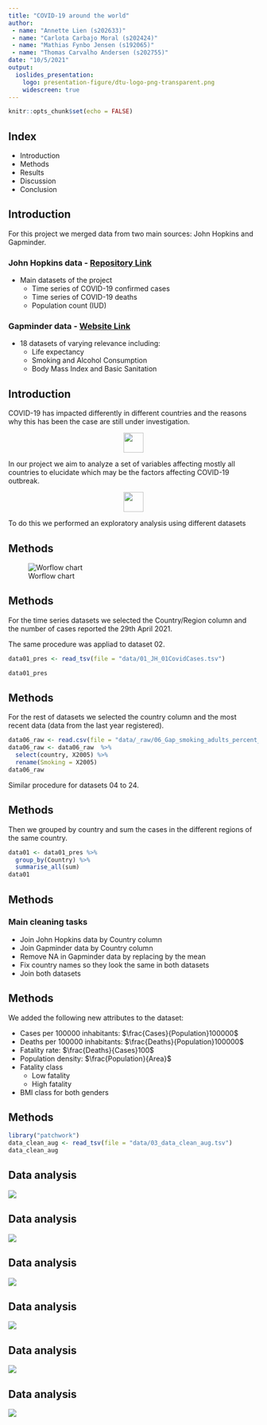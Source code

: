 ```yaml
---
title: "COVID-19 around the world"
author:
 - name: "Annette Lien (s202633)"
 - name: "Carlota Carbajo Moral (s202424)"
 - name: "Mathias Fynbo Jensen (s192065)"
 - name: "Thomas Carvalho Andersen (s202755)"
date: "10/5/2021"
output: 
  ioslides_presentation:
    logo: presentation-figure/dtu-logo-png-transparent.png
    widescreen: true
---
```


```r
knitr::opts_chunk$set(echo = FALSE)
```

## Index

- Introduction
- Methods
- Results
- Discussion
- Conclusion

## Introduction

For this project we merged data from two main sources: John Hopkins and Gapminder.

<div class="columns-2">
### John Hopkins data - [Repository Link](https://github.com/CSSEGISandData/COVID-19)

- Main datasets of the project
  - Time series of COVID-19 confirmed cases
  - Time series of COVID-19 deaths
  - Population count (IUD)
  


### Gapminder data - [Website Link](https://www.gapminder.org/data/)

- 18 datasets of varying relevance including:  
  - Life expectancy
  - Smoking and Alcohol Consumption
  - Body Mass Index and Basic Sanitation

</div>

## Introduction
COVID-19 has impacted differently in different countries and the reasons why this has been the case are still under investigation.
<center>

![](presentation-figure/flecha.png){height=40}

</center>
In our project we aim to analyze a set of variables affecting mostly all countries to elucidate which may be the factors affecting COVID-19 outbreak.
<center>

![](presentation-figure/flecha.png){height=40}

</center>
To do this we performed an exploratory analysis using different datasets

## Methods

![Worflow chart](presentation-figure/Workflow.png)



## Methods
For the time series datasets we selected the Country/Region column and the number of cases reported the 29th April 2021.

The same procedure was appliad to dataset 02.
```r
data01_pres <- read_tsv(file = "data/01_JH_01CovidCases.tsv")
```
```r
data01_pres
```

## Methods
For the rest of datasets we selected the country column and the most recent data (data from the last year registered).
```r
data06_raw <- read.csv(file = "data/_raw/06_Gap_smoking_adults_percent_of_population_over_age_15.csv")
data06_raw <- data06_raw  %>% 
  select(country, X2005) %>% 
  rename(Smoking = X2005)
data06_raw
```
Similar procedure for datasets 04 to 24.


## Methods

Then we grouped by country and sum the cases in the different regions of the same country.
```r
data01 <- data01_pres %>%
  group_by(Country) %>% 
  summarise_all(sum)
data01
```


## Methods


### Main cleaning tasks

- Join John Hopkins data by Country column
- Join Gapminder data by Country column
- Remove NA in Gapminder data by replacing by the mean
- Fix country names so they look the same in both datasets
- Join both datasets





## Methods
We added the following new attributes to the dataset:


- Cases per 100000 inhabitants: $\frac{Cases}{Population}100000$
- Deaths per 100000 inhabitants: $\frac{Deaths}{Population}100000$
- Fatality rate: $\frac{Deaths}{Cases}100$
- Population density: $\frac{Population}{Area}$
- Fatality class
  - Low fatality
  - High fatality
- BMI class for both genders

## Methods
```r
library("patchwork")
data_clean_aug <- read_tsv(file = "data/03_data_clean_aug.tsv")
data_clean_aug
```

## Data analysis
![](presentation-figure/plot1.png)




## Data analysis

![](results/Scatterplot_smoking_all.png)



## Data analysis

![](results/Scatterplot_smoking_continent.png)

## Data analysis

![](results/Scatterplot_saniacc_all.png)

## Data analysis

![](results/Densityplot_continent.png)

## Data analysis

![](results/Fatalityrate_europe.png)

